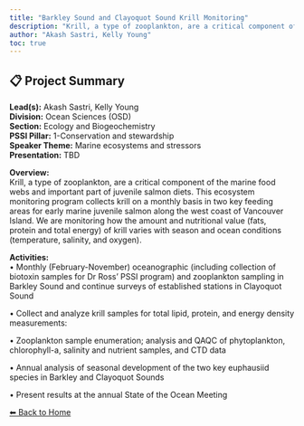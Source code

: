 ---
title: "Barkley Sound and Clayoquot Sound Krill Monitoring"
description: "Krill, a type of zooplankton, are a critical component of the marine food webs and important part of juvenile salmon diets. This ecosystem monitoring program collects krill on a monthly basis in two key feeding areas for early marine juvenile salmon along the west coast of Vancouver Island. We are monitoring how the amount and nutritional value (fats, protein and total energy) of krill varies with season and ocean conditions (temperature, salinity, and oxygen)."
author: "Akash Sastri, Kelly Young"
toc: true
---

## 📋 Project Summary

**Lead(s):** Akash Sastri, Kelly Young  
**Division:** Ocean Sciences (OSD)  
**Section:** Ecology and Biogeochemistry  
**PSSI Pillar:** 1-Conservation and stewardship  
**Speaker Theme:** Marine ecosystems and stressors  
**Presentation:** TBD  

**Overview:**  
Krill, a type of zooplankton, are a critical component of the marine food webs and important part of juvenile salmon diets. This ecosystem monitoring program collects krill on a monthly basis in two key feeding areas for early marine juvenile salmon along the west coast of Vancouver Island. We are monitoring how the amount and nutritional value (fats, protein and total energy) of krill varies with season and ocean conditions (temperature, salinity, and oxygen).   

**Activities:**  
•	Monthly (February-November) oceanographic (including collection of biotoxin samples for Dr Ross' PSSI program) and zooplankton sampling in Barkley Sound and continue surveys of established stations in Clayoquot Sound   
•	Collect and analyze krill samples for total lipid, protein, and energy density measurements: 
•	 Zooplankton sample enumeration; analysis and QAQC of phytoplankton, chlorophyll-a, salinity and nutrient samples, and CTD data
•	Annual analysis of seasonal development of the two key euphausiid species in Barkley and Clayoquot Sounds
•	Present results at the annual State of the Ocean Meeting

[⬅ Back to Home](../index.qmd)
